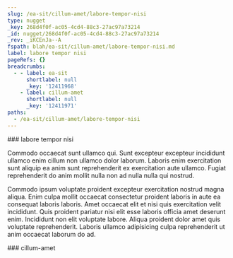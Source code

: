 ```yaml
---
slug: /ea-sit/cillum-amet/labore-tempor-nisi
type: nugget
_key: 268d4f0f-ac05-4cd4-88c3-27ac97a73214
_id: nugget/268d4f0f-ac05-4cd4-88c3-27ac97a73214
_rev: _iKCEnJa--A
fspath: blah/ea-sit/cillum-amet/labore-tempor-nisi.md
label: labore tempor nisi
pageRefs: {}
breadcrumbs:
  - - label: ea-sit
      shortlabel: null
      _key: '12411968'
    - label: cillum-amet
      shortlabel: null
      _key: '12411971'
paths:
  - /ea-sit/cillum-amet/labore-tempor-nisi
---
```


<NuggetArea>
<Nugget slug="/ea-sit/cillum-amet/labore-tempor-nisi" type="nugget" _key="268d4f0f-ac05-4cd4-88c3-27ac97a73214" _id="nugget/268d4f0f-ac05-4cd4-88c3-27ac97a73214" _rev="_iKCEnJa--A" fspath="blah/ea-sit/cillum-amet/labore-tempor-nisi.md" label="labore tempor nisi" paths="/ea-sit/cillum-amet/labore-tempor-nisi">
<NuggetBody>
### labore tempor nisi

Commodo occaecat sunt ullamco qui. Sunt excepteur excepteur incididunt ullamco enim cillum non ullamco dolor laborum. Laboris enim exercitation sunt aliquip ea anim sunt reprehenderit ex exercitation aute ullamco. Fugiat reprehenderit do anim mollit nulla non ad nulla nulla qui nostrud.

Commodo ipsum voluptate proident excepteur exercitation nostrud magna aliqua. Enim culpa mollit occaecat consectetur proident laboris in aute ea consequat laboris laboris. Amet occaecat elit et nisi quis exercitation velit incididunt. Quis proident pariatur nisi elit esse laboris officia amet deserunt enim. Incididunt non elit voluptate labore. Aliqua proident dolor amet quis voluptate reprehenderit. Laboris ullamco adipisicing culpa reprehenderit ut anim occaecat laborum do ad.

</NuggetBody>
<Breadcrumbs>
<Crumbs>
<Crumb _key="12411968" label="ea-sit" /><Crumb _key="12411971" label="cillum-amet" />
</Crumbs>
</Breadcrumbs>
</Nugget>

<NuggetsInbound>
</NuggetsInbound>
<NuggetsOutbound>
</NuggetsOutbound>
</NuggetArea>
<PassagesInbound>
<Passage direction="inbound" type="passage" _key="12411971" _id="passage/12411971" _rev="_iKCEnJ---_" label="cillum-amet" passage="cillum-amet" fspath="blah/ea-sit/cillum-amet" paths="/ea-sit/cillum-amet" slug="/ea-sit/cillum-amet">
<NuggetBody>
### cillum-amet

</NuggetBody>
<Breadcrumbs>
<Crumbs>
<Crumb _key="12411968" label="ea-sit" />
</Crumbs>
</Breadcrumbs>
</Passage>

</PassagesInbound>
<PassagesOutbound>
</PassagesOutbound>